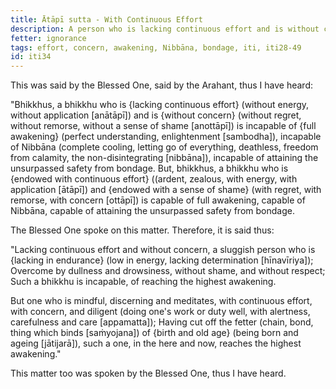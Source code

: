 ```yaml
---
title: Ātāpī sutta - With Continuous Effort
description: A person who is lacking continuous effort and is without concern is incapable of attaining full awakening, Nibbāna, and the unsurpassed safety from bondage.
fetter: ignorance
tags: effort, concern, awakening, Nibbāna, bondage, iti, iti28-49
id: iti34
---
```


This was said by the Blessed One, said by the Arahant, thus I have heard:

"Bhikkhus, a bhikkhu who is \{lacking continuous effort} (without energy, without application [anātāpī]) and is \{without concern} (without regret, without remorse, without a sense of shame [anottāpī]) is incapable of \{full awakening} (perfect understanding, enlightenment [sambodha]), incapable of Nibbāna (complete cooling, letting go of everything, deathless, freedom from calamity, the non-disintegrating [nibbāna]), incapable of attaining the unsurpassed safety from bondage. But, bhikkhus, a bhikkhu who is \{endowed with continuous effort} ((ardent, zealous, with energy, with application [ātāpī]) and \{endowed with a sense of shame} (with regret, with remorse, with concern [ottāpī]) is capable of full awakening, capable of Nibbāna, capable of attaining the unsurpassed safety from bondage.

The Blessed One spoke on this matter. Therefore, it is said thus:

"Lacking continuous effort and without concern,
a sluggish person who is \{lacking in endurance} (low in energy, lacking determination [hīnavīriya]);
Overcome by dullness and drowsiness,
without shame, and without respect;
Such a bhikkhu is incapable,
of reaching the highest awakening.

But one who is mindful, discerning and meditates,
with continuous effort, with concern, and diligent (doing one's work or duty well, with alertness, carefulness and care [appamatta]);
Having cut off the fetter (chain, bond, thing which binds [saṁyojana]) of \{birth and old age} (being born and ageing [jātijarā]),
such a one, in the here and now, reaches the highest awakening."

This matter too was spoken by the Blessed One, thus I have heard.